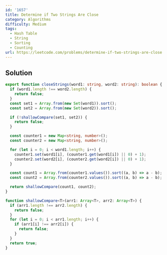 ```yaml
---
id: '1657'
title: Determine if Two Strings Are Close
category: Algorithms
difficulty: Medium
tags:
  - Hash Table
  - String
  - Sorting
  - Counting
url: https://leetcode.com/problems/determine-if-two-strings-are-close
---
```


## Solution

```typescript filename="solution.ts" copy
export function closeStrings(word1: string, word2: string): boolean {
  if (word1.length !== word2.length) {
    return false;
  }
  const set1 = Array.from(new Set(word1)).sort();
  const set2 = Array.from(new Set(word2)).sort();

  if (!shallowCompare(set1, set2)) {
    return false;
  }

  const counter1 = new Map<string, number>();
  const counter2 = new Map<string, number>();

  for (let i = 0; i < word1.length; i++) {
    counter1.set(word1[i], (counter1.get(word1[i]) || 0) + 1);
    counter2.set(word2[i], (counter2.get(word2[i]) || 0) + 1);
  }

  const count1 = Array.from(counter1.values()).sort((a, b) => a - b);
  const count2 = Array.from(counter2.values()).sort((a, b) => a - b);

  return shallowCompare(count1, count2);
}

function shallowCompare<T>(arr1: Array<T>, arr2: Array<T>) {
  if (arr1.length !== arr2.length) {
    return false;
  }
  for (let i = 0; i < arr1.length; i++) {
    if (arr1[i] !== arr2[i]) {
      return false;
    }
  }
  return true;
}
```
